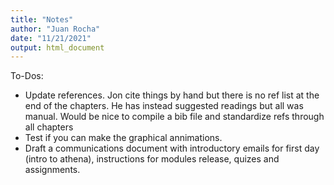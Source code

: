 ```yaml
---
title: "Notes"
author: "Juan Rocha"
date: "11/21/2021"
output: html_document
---
```


To-Dos:

- Update references. Jon cite things by hand but there is no ref list at the end of the chapters. He has instead suggested readings but all was manual. Would be nice to compile a bib file and standardize refs through all chapters
- Test if you can make the graphical annimations.
- Draft a communications document with introductory emails for first day (intro to athena), instructions for modules release, quizes and assignments.